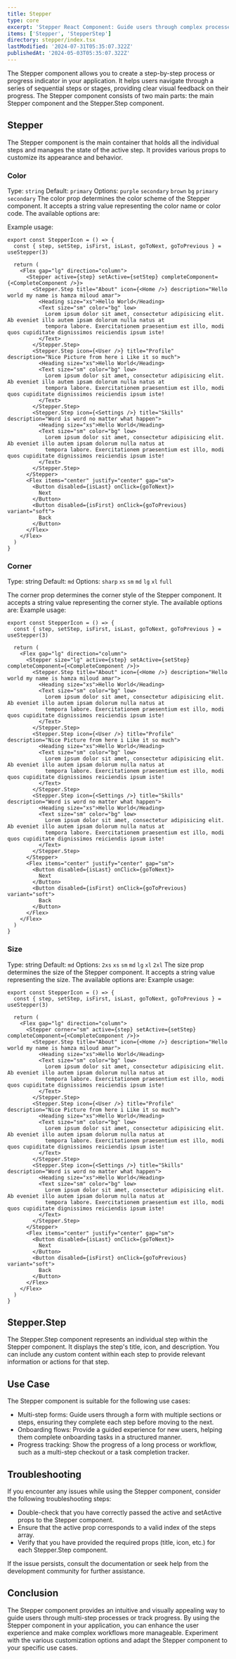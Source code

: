 ```yaml
---
title: Stepper
type: core
excerpt: 'Stepper React Component: Guide users through complex processes with this intuitive and customizable component.'
items: ['Stepper', 'StepperStep']
directory: stepper/index.tsx
lastModified: '2024-07-31T05:35:07.322Z'
publishedAt: '2024-05-03T05:35:07.322Z'
---
```


The Stepper component allows you to create a step-by-step process or progress indicator in your application. It helps users navigate through a series of sequential steps or stages, providing clear visual feedback on their progress. The Stepper component consists of two main parts: the main Stepper component and the Stepper.Step component.

## Stepper

The Stepper component is the main container that holds all the individual steps and manages the state of the active step. It provides various props to customize its appearance and behavior.

### Color

Type: `string`
Default: `primary`
Options: `purple` `secondary` `brown` `bg` `primary` `secondary`
The color prop determines the color scheme of the Stepper component. It accepts a string value representing the color name or color code. The available options are:

Example usage:

<StepperColors />

```tsx
export const StepperIcon = () => {
  const { step, setStep, isFirst, isLast, goToNext, goToPrevious } = useStepper(3)

  return (
    <Flex gap="lg" direction="column">
      <Stepper active={step} setActive={setStep} completeComponent={<CompleteComponent />}>
        <Stepper.Step title="About" icon={<Home />} description="Hello world my name is hamza miloud amar">
          <Heading size="xs">Hello World</Heading>
          <Text size="sm" color="bg" low>
            Lorem ipsum dolor sit amet, consectetur adipisicing elit. Ab eveniet illo autem ipsam dolorum nulla natus at
            tempora labore. Exercitationem praesentium est illo, modi quos cupiditate dignissimos reiciendis ipsum iste!
          </Text>
        </Stepper.Step>
        <Stepper.Step icon={<User />} title="Profile" description="Nice Picture from here i Like it so much">
          <Heading size="xs">Hello World</Heading>
          <Text size="sm" color="bg" low>
            Lorem ipsum dolor sit amet, consectetur adipisicing elit. Ab eveniet illo autem ipsam dolorum nulla natus at
            tempora labore. Exercitationem praesentium est illo, modi quos cupiditate dignissimos reiciendis ipsum iste!
          </Text>
        </Stepper.Step>
        <Stepper.Step icon={<Settings />} title="Skills" description="Word is word no matter what happen">
          <Heading size="xs">Hello World</Heading>
          <Text size="sm" color="bg" low>
            Lorem ipsum dolor sit amet, consectetur adipisicing elit. Ab eveniet illo autem ipsam dolorum nulla natus at
            tempora labore. Exercitationem praesentium est illo, modi quos cupiditate dignissimos reiciendis ipsum iste!
          </Text>
        </Stepper.Step>
      </Stepper>
      <Flex items="center" justify="center" gap="sm">
        <Button disabled={isLast} onClick={goToNext}>
          Next
        </Button>
        <Button disabled={isFirst} onClick={goToPrevious} variant="soft">
          Back
        </Button>
      </Flex>
    </Flex>
  )
}
```

### Corner

Type: string
Default: `md`
Options: `sharp` `xs` `sm` `md` `lg` `xl` `full`

The corner prop determines the corner style of the Stepper component. It accepts a string value representing the corner style. The available options are:
Example usage:

<StepperCorners />

```tsx
export const StepperIcon = () => {
  const { step, setStep, isFirst, isLast, goToNext, goToPrevious } = useStepper(3)

  return (
    <Flex gap="lg" direction="column">
      <Stepper size="lg" active={step} setActive={setStep} completeComponent={<CompleteComponent />}>
        <Stepper.Step title="About" icon={<Home />} description="Hello world my name is hamza miloud amar">
          <Heading size="xs">Hello World</Heading>
          <Text size="sm" color="bg" low>
            Lorem ipsum dolor sit amet, consectetur adipisicing elit. Ab eveniet illo autem ipsam dolorum nulla natus at
            tempora labore. Exercitationem praesentium est illo, modi quos cupiditate dignissimos reiciendis ipsum iste!
          </Text>
        </Stepper.Step>
        <Stepper.Step icon={<User />} title="Profile" description="Nice Picture from here i Like it so much">
          <Heading size="xs">Hello World</Heading>
          <Text size="sm" color="bg" low>
            Lorem ipsum dolor sit amet, consectetur adipisicing elit. Ab eveniet illo autem ipsam dolorum nulla natus at
            tempora labore. Exercitationem praesentium est illo, modi quos cupiditate dignissimos reiciendis ipsum iste!
          </Text>
        </Stepper.Step>
        <Stepper.Step icon={<Settings />} title="Skills" description="Word is word no matter what happen">
          <Heading size="xs">Hello World</Heading>
          <Text size="sm" color="bg" low>
            Lorem ipsum dolor sit amet, consectetur adipisicing elit. Ab eveniet illo autem ipsam dolorum nulla natus at
            tempora labore. Exercitationem praesentium est illo, modi quos cupiditate dignissimos reiciendis ipsum iste!
          </Text>
        </Stepper.Step>
      </Stepper>
      <Flex items="center" justify="center" gap="sm">
        <Button disabled={isLast} onClick={goToNext}>
          Next
        </Button>
        <Button disabled={isFirst} onClick={goToPrevious} variant="soft">
          Back
        </Button>
      </Flex>
    </Flex>
  )
}
```

### Size

Type: string
Default: `md`
Options: `2xs` `xs` `sm` `md` `lg` `xl` `2xl`
The size prop determines the size of the Stepper component. It accepts a string value representing the size. The available options are:
Example usage:

<StepperSizes />

```tsx
export const StepperIcon = () => {
  const { step, setStep, isFirst, isLast, goToNext, goToPrevious } = useStepper(3)

  return (
    <Flex gap="lg" direction="column">
      <Stepper corner="sm" active={step} setActive={setStep} completeComponent={<CompleteComponent />}>
        <Stepper.Step title="About" icon={<Home />} description="Hello world my name is hamza miloud amar">
          <Heading size="xs">Hello World</Heading>
          <Text size="sm" color="bg" low>
            Lorem ipsum dolor sit amet, consectetur adipisicing elit. Ab eveniet illo autem ipsam dolorum nulla natus at
            tempora labore. Exercitationem praesentium est illo, modi quos cupiditate dignissimos reiciendis ipsum iste!
          </Text>
        </Stepper.Step>
        <Stepper.Step icon={<User />} title="Profile" description="Nice Picture from here i Like it so much">
          <Heading size="xs">Hello World</Heading>
          <Text size="sm" color="bg" low>
            Lorem ipsum dolor sit amet, consectetur adipisicing elit. Ab eveniet illo autem ipsam dolorum nulla natus at
            tempora labore. Exercitationem praesentium est illo, modi quos cupiditate dignissimos reiciendis ipsum iste!
          </Text>
        </Stepper.Step>
        <Stepper.Step icon={<Settings />} title="Skills" description="Word is word no matter what happen">
          <Heading size="xs">Hello World</Heading>
          <Text size="sm" color="bg" low>
            Lorem ipsum dolor sit amet, consectetur adipisicing elit. Ab eveniet illo autem ipsam dolorum nulla natus at
            tempora labore. Exercitationem praesentium est illo, modi quos cupiditate dignissimos reiciendis ipsum iste!
          </Text>
        </Stepper.Step>
      </Stepper>
      <Flex items="center" justify="center" gap="sm">
        <Button disabled={isLast} onClick={goToNext}>
          Next
        </Button>
        <Button disabled={isFirst} onClick={goToPrevious} variant="soft">
          Back
        </Button>
      </Flex>
    </Flex>
  )
}
```

## Stepper.Step

The Stepper.Step component represents an individual step within the Stepper component. It displays the step's title, icon, and description. You can include any custom content within each step to provide relevant information or actions for that step.

## Use Case

The Stepper component is suitable for the following use cases:

- Multi-step forms: Guide users through a form with multiple sections or steps, ensuring they complete each step before moving to the next.
- Onboarding flows: Provide a guided experience for new users, helping them complete onboarding tasks in a structured manner.
- Progress tracking: Show the progress of a long process or workflow, such as a multi-step checkout or a task completion tracker.

## Troubleshooting

If you encounter any issues while using the Stepper component, consider the following troubleshooting steps:

- Double-check that you have correctly passed the active and setActive props to the Stepper component.
- Ensure that the active prop corresponds to a valid index of the steps array.
- Verify that you have provided the required props (title, icon, etc.) for each Stepper.Step component.

If the issue persists, consult the documentation or seek help from the development community for further assistance.

## Conclusion

The Stepper component provides an intuitive and visually appealing way to guide users through multi-step processes or track progress. By using the Stepper component in your application, you can enhance the user experience and make complex workflows more manageable. Experiment with the various customization options and adapt the Stepper component to your specific use cases.
